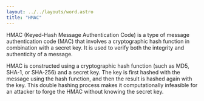 ```yaml
---
layout: ../../layouts/word.astro
title: "HMAC"
---
```

HMAC (Keyed-Hash Message Authentication Code) is a type of message authentication code (MAC) that involves a cryptographic hash function in combination with a secret key. It is used to verify both the integrity and authenticity of a message.

HMAC is constructed using a cryptographic hash function (such as MD5, SHA-1, or SHA-256) and a secret key. The key is first hashed with the message using the hash function, and then the result is hashed again with the key. This double hashing process makes it computationally infeasible for an attacker to forge the HMAC without knowing the secret key.